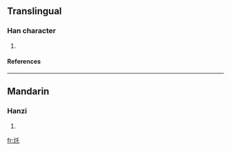 ==Translingual==
===Han character===
{{Han char|rn=86|rad=火|as=03|sn=7|four=|canj=火竹心 (FHP)}}
# {{defn|Han|sort=火03}}
====References====
{{Han ref|kx=0666.130|dkj=18874|dj=1075.180|hdz=32189.120|uh=7079|ud=28793}}

----
==Mandarin==
===Hanzi===
{{cmn-hanzi|pin=[[zhà]] (zha4)|wg=cha<sup>4</sup>}}
# {{defn|Mandarin}}

[[fr:灹]]
